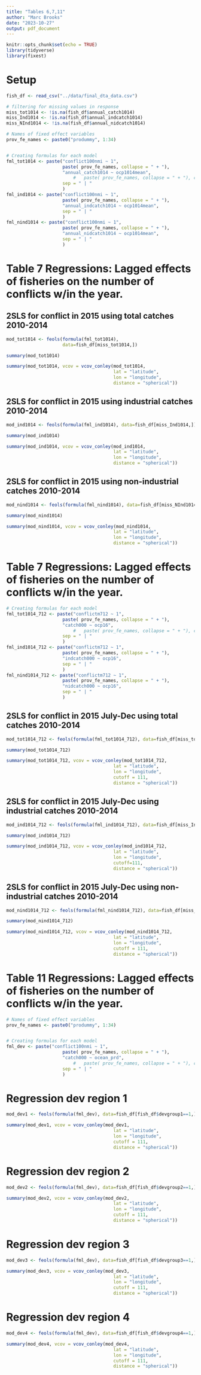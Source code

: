 ```yaml
---
title: "Tables 6,7,11"
author: "Marc Brooks"
date: "2023-10-27"
output: pdf_document
---
```


```r
knitr::opts_chunk$set(echo = TRUE)
library(tidyverse)
library(fixest)
```


#  Setup
```r
fish_df <- read_csv("../data/final_dta_data.csv")

# filtering for missing values in response 
miss_tot1014 <- !is.na(fish_df$annual_catch1014)
miss_Ind1014 <- !is.na(fish_df$annual_indcatch1014)
miss_NInd1014 <- !is.na(fish_df$annual_nidcatch1014)

# Names of fixed effect variables 
prov_fe_names <- paste0("prodummy", 1:34)


# Creating formulas for each model 
fml_tot1014 <- paste("conflict100nmi ~ 1",
                     paste( prov_fe_names, collapse = " + "),
                     "annual_catch1014 ~ ocp1014mean",
                         #   paste( prov_fe_names, collapse = " + "), collapse = " + "),
                     sep = " | "
                     )
fml_ind1014 <- paste("conflict100nmi ~ 1",
                     paste( prov_fe_names, collapse = " + "),
                     "annual_indcatch1014 ~ ocp1014mean",
                     sep = " | "
                     )
fml_nind1014 <- paste("conflict100nmi ~ 1",
                     paste( prov_fe_names, collapse = " + "),
                     "annual_nidcatch1014 ~ ocp1014mean",
                     sep = " | "
                     )
```


# Table 7 Regressions: Lagged effects of fisheries on the number of conflicts w/in the year.

## 2SLS for conflict in 2015 using total catches 2010-2014
```r
mod_tot1014 <- feols(formula(fml_tot1014),
                     data=fish_df[miss_tot1014,])
```


```r
summary(mod_tot1014)
```

```r
summary(mod_tot1014, vcov = vcov_conley(mod_tot1014, 
                                        lat = "latitude", 
                                        lon = "longitude", 
                                        distance = "spherical"))
```

## 2SLS for conflict in 2015 using industrial catches 2010-2014
```r
mod_ind1014 <- feols(formula(fml_ind1014), data=fish_df[miss_Ind1014,])
```


```r
summary(mod_ind1014)
```

```r
summary(mod_ind1014, vcov = vcov_conley(mod_ind1014, 
                                        lat = "latitude", 
                                        lon = "longitude", 
                                        distance = "spherical"))
```

## 2SLS for conflict in 2015 using non-industrial catches 2010-2014
```r
mod_nind1014 <- feols(formula(fml_nind1014), data=fish_df[miss_NInd1014,])
```


```r
summary(mod_nind1014)
```

```r
summary(mod_nind1014, vcov = vcov_conley(mod_nind1014, 
                                        lat = "latitude", 
                                        lon = "longitude", 
                                        distance = "spherical"))
```



# Table 7 Regressions: Lagged effects of fisheries on the number of conflicts w/in the year.

```r
# Creating formulas for each model 
fml_tot1014_712 <- paste("conflictm712 ~ 1",
                     paste( prov_fe_names, collapse = " + "),
                     "catch000 ~ ocp16",
                         #   paste( prov_fe_names, collapse = " + "), collapse = " + "),
                     sep = " | "
                     )
fml_ind1014_712 <- paste("conflictm712 ~ 1",
                     paste( prov_fe_names, collapse = " + "),
                     "indcatch000 ~ ocp16",
                     sep = " | "
                     )
fml_nind1014_712 <- paste("conflictm712 ~ 1",
                     paste( prov_fe_names, collapse = " + "),
                     "nidcatch000 ~ ocp16",
                     sep = " | "
                     )
```


## 2SLS for conflict in 2015 July-Dec using total catches 2010-2014
```r
mod_tot1014_712 <- feols(formula(fml_tot1014_712), data=fish_df[miss_tot1014,])
```


```r
summary(mod_tot1014_712)
```

```r
summary(mod_tot1014_712, vcov = vcov_conley(mod_tot1014_712, 
                                        lat = "latitude", 
                                        lon = "longitude",
                                        cutoff = 111,
                                        distance = "spherical"))
```

## 2SLS for conflict in 2015 July-Dec using industrial catches 2010-2014
```r
mod_ind1014_712 <- feols(formula(fml_ind1014_712), data=fish_df[miss_Ind1014,])
```


```r
summary(mod_ind1014_712)
```

```r
summary(mod_ind1014_712, vcov = vcov_conley(mod_ind1014_712, 
                                        lat = "latitude", 
                                        lon = "longitude", 
                                        cutoff=111,
                                        distance = "spherical"))
```

## 2SLS for conflict in 2015 July-Dec using non-industrial catches 2010-2014
```r
mod_nind1014_712 <- feols(formula(fml_nind1014_712), data=fish_df[miss_NInd1014,])
```


```r
summary(mod_nind1014_712)
```

```r
summary(mod_nind1014_712, vcov = vcov_conley(mod_nind1014_712, 
                                        lat = "latitude", 
                                        lon = "longitude", 
                                        cutoff = 111,
                                        distance = "spherical"))
```



# Table 11 Regressions: Lagged effects of fisheries on the number of conflicts w/in the year.

```r
# Names of fixed effect variables 
prov_fe_names <- paste0("prodummy", 1:34)


# Creating formulas for each model 
fml_dev <- paste("conflict100nmi ~ 1",
                     paste( prov_fe_names, collapse = " + "),
                     "catch000 ~ ocean_prd",
                         #   paste( prov_fe_names, collapse = " + "), collapse = " + "),
                     sep = " | "
                     )
```



# Regression dev region 1
```r
mod_dev1 <- feols(formula(fml_dev), data=fish_df[fish_df$devgroup1==1,])
```


```r
summary(mod_dev1, vcov = vcov_conley(mod_dev1, 
                                        lat = "latitude", 
                                        lon = "longitude", 
                                        cutoff = 111,
                                        distance = "spherical"))
```

# Regression dev region 2
```r
mod_dev2 <- feols(formula(fml_dev), data=fish_df[fish_df$devgroup2==1,])
```


```r
summary(mod_dev2, vcov = vcov_conley(mod_dev2, 
                                        lat = "latitude", 
                                        lon = "longitude", 
                                        cutoff = 111,
                                        distance = "spherical"))
```


# Regression dev region 3
```r
mod_dev3 <- feols(formula(fml_dev), data=fish_df[fish_df$devgroup3==1,])
```


```r
summary(mod_dev3, vcov = vcov_conley(mod_dev3, 
                                        lat = "latitude", 
                                        lon = "longitude", 
                                        cutoff = 111,
                                        distance = "spherical"))
```


# Regression dev region 4
```r
mod_dev4 <- feols(formula(fml_dev), data=fish_df[fish_df$devgroup4==1,])
```


```r
summary(mod_dev4, vcov = vcov_conley(mod_dev4, 
                                        lat = "latitude", 
                                        lon = "longitude", 
                                        cutoff = 111,
                                        distance = "spherical"))
```